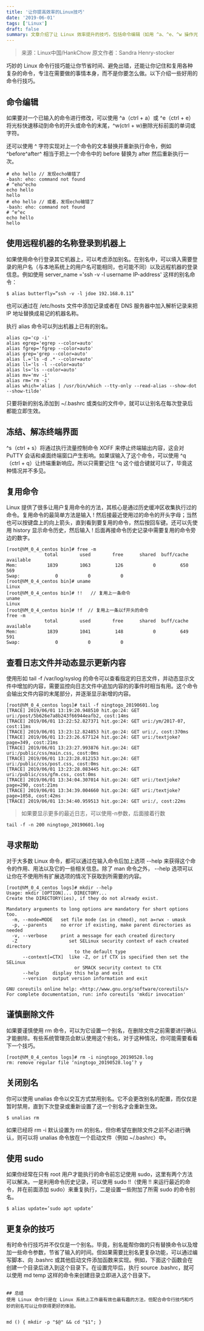 ```yaml
---
title: '让你提高效率的Linux技巧'
date: '2019-06-01'
tags: ['Linux']
draft: false
summary: 文章介绍了让 Linux 效率提升的技巧，包括命令编辑（如用 ^a、^e、^w 操作光标等）、使用别名登录远程机器、冻结解冻终端界面、复用命令（通过历史缓冲区等）、查看日志并动态显示更新、寻求帮助（加 --help 选项）、谨慎删除文件（设别名确认）、关闭别名、使用 sudo 及更复杂技巧（编写脚本或函数）等，配合这些可获更好体验。 
---
```


> 来源：Linux中国/HankChow
> 原文作者：Sandra Henry-stocker

巧妙的 Linux 命令行技巧能让你节省时间、避免出错，还能让你记住和复用各种复杂的命令，专注在需要做的事情本身，而不是你要怎么做。以下介绍一些好用的命令行技巧。

## 命令编辑
如果要对一个已输入的命令进行修改，可以使用 ^a（ctrl + a）或 ^e（ctrl + e）将光标快速移动到命令的开头或命令的末尾，^w(ctrl + w)删除光标前面的单词或字符。

还可以使用 ^ 字符实现对上一个命令的文本替换并重新执行命令，例如 ^before^after^ 相当于把上一个命令中的 before 替换为 after 然后重新执行一次。
```
# eho hello // 发现echo输错了
-bash: eho: command not found
# ^eho^echo
echo hello
hello
# eho hello // 或者，发现echo输错了
-bash: eho: command not found
# ^e^ec
echo hello
hello
```

## 使用远程机器的名称登录到机器上
如果使用命令行登录其它机器上，可以考虑添加别名。在别名中，可以填入需要登录的用户名（与本地系统上的用户名可能相同，也可能不同）以及远程机器的登录信息。例如使用 server_name ='ssh -v -l username IP-address' 这样的别名命令：
```
$ alias butterfly=”ssh -v -l jdoe 192.168.0.11”
```
也可以通过在 /etc/hosts 文件中添加记录或者在 DNS 服务器中加入解析记录来把 IP 地址替换成易记的机器名称。

执行 alias 命令可以列出机器上已有的别名。
```
alias cp='cp -i'
alias egrep='egrep --color=auto'
alias fgrep='fgrep --color=auto'
alias grep='grep --color=auto'
alias l.='ls -d .* --color=auto'
alias ll='ls -l --color=auto'
alias ls='ls --color=auto'
alias mv='mv -i'
alias rm='rm -i'
alias which='alias | /usr/bin/which --tty-only --read-alias --show-dot --show-tilde'
```
只要将新的别名添加到 ~/.bashrc 或类似的文件中，就可以让别名在每次登录后都能立即生效。

## 冻结、解冻终端界面
^s（ctrl + s）将通过执行流量控制命令 XOFF 来停止终端输出内容，这会对 PuTTY 会话和桌面终端窗口产生影响。如果误输入了这个命令，可以使用 ^q（ctrl + q）让终端重新响应。所以只需要记住 ^q 这个组合键就可以了，毕竟这种情况并不多见。

## 复用命令
Linux 提供了很多让用户复用命令的方法，其核心是通过历史缓冲区收集执行过的命令。复用命令的最简单方法是输入 ! 然后接最近使用过的命令的开头字母；当然也可以按键盘上的向上箭头，直到看到要复用的命令，然后按回车键。还可以先使用 history 显示命令历史，然后输入 ! 后面再接命令历史记录中需要复用的命令旁边的数字。
```
[root@VM_0_4_centos bin]# free -m
              total        used        free      shared  buff/cache   available
Mem:           1839        1063         126           0         650         569
Swap:             0           0           0
[root@VM_0_4_centos bin]# uname
Linux
[root@VM_0_4_centos bin]# !!   // 复用上一条命令
uname
Linux
[root@VM_0_4_centos bin]# !f  // 复用上一条以f开头的命令
free -m
              total        used        free      shared  buff/cache   available
Mem:           1839        1041         148           0         649         591
Swap:             0           0           0
```

## 查看日志文件并动态显示更新内容
使用形如 tail -f /var/log/syslog 的命令可以查看指定的日志文件，并动态显示文件中增加的内容，需要监控向日志文件中追加内容的的事件时相当有用。这个命令会输出文件内容的末尾部分，并逐渐显示新增的内容。
```
[root@VM_0_4_centos logs]# tail -f ningtogo_20190601.log
[TRACE] 2019/06/01 13:19:20.948510 hit.go:24: GET uri:/post/5b626e7a8b243f66944eafb2, cost:14ms
[TRACE] 2019/06/01 13:22:52.827371 hit.go:24: GET uri:/ym/2017-07, cost:11ms
[TRACE] 2019/06/01 13:23:12.824853 hit.go:24: GET uri:/, cost:370ms
[TRACE] 2019/06/01 13:23:26.677124 hit.go:24: GET uri:/textjoke?page=349, cost:21ms
[TRACE] 2019/06/01 13:23:27.993876 hit.go:24: GET uri:/public/css/main.css, cost:0ms
[TRACE] 2019/06/01 13:23:28.012153 hit.go:24: GET uri:/public/css/post.css, cost:0ms
[TRACE] 2019/06/01 13:23:28.083445 hit.go:24: GET uri:/public/css/gfm.css, cost:0ms
[TRACE] 2019/06/01 13:34:04.307014 hit.go:24: GET uri:/textjoke?page=290, cost:21ms
[TRACE] 2019/06/01 13:34:39.004660 hit.go:24: GET uri:/textjoke?page=1058, cost:42ms
[TRACE] 2019/06/01 13:34:40.959513 hit.go:24: GET uri:/, cost:22ms
```
> 如果要显示更多的最近日志，可以使用-n参数，后面接着行数
```
tail -f -n 200 ningtogo_20190601.log
```

## 寻求帮助
对于大多数 Linux 命令，都可以通过在输入命令后加上选项 --help 来获得这个命令的作用、用法以及它的一些相关信息。除了 man 命令之外， --help 选项可以让你在不使用所有扩展选项的情况下获取到所需要的内容。
```
[root@VM_0_4_centos logs]# mkdir --help
Usage: mkdir [OPTION]... DIRECTORY...
Create the DIRECTORY(ies), if they do not already exist.

Mandatory arguments to long options are mandatory for short options too.
  -m, --mode=MODE   set file mode (as in chmod), not a=rwx - umask
  -p, --parents     no error if existing, make parent directories as needed
  -v, --verbose     print a message for each created directory
  -Z                   set SELinux security context of each created directory
                         to the default type
      --context[=CTX]  like -Z, or if CTX is specified then set the SELinux
                         or SMACK security context to CTX
      --help     display this help and exit
      --version  output version information and exit

GNU coreutils online help: <http://www.gnu.org/software/coreutils/>
For complete documentation, run: info coreutils 'mkdir invocation'
```

## 谨慎删除文件
如果要谨慎使用 rm 命令，可以为它设置一个别名，在删除文件之前需要进行确认才能删除。有些系统管理员会默认使用这个别名，对于这种情况，你可能需要看看下一个技巧。
```
[root@VM_0_4_centos logs]# rm -i ningtogo_20190528.log
rm: remove regular file ‘ningtogo_20190528.log’? y
```

## 关闭别名
你可以使用 unalias 命令以交互方式禁用别名。它不会更改别名的配置，而仅仅是暂时禁用，直到下次登录或重新设置了这一个别名才会重新生效。
```
$ unalias rm
```
如果已经将 rm -i 默认设置为 rm 的别名，但你希望在删除文件之前不必进行确认，则可以将 unalias 命令放在一个启动文件（例如 ~/.bashrc）中。

## 使用 sudo

如果你经常在只有 root 用户才能执行的命令前忘记使用 sudo，这里有两个方法可以解决。一是利用命令历史记录，可以使用 sudo !!（使用 !! 来运行最近的命令，并在前面添加 sudo）来重复执行，二是设置一些附加了所需 sudo 的命令别名。
```
$ alias update=’sudo apt update’
```

## 更复杂的技巧
有时命令行技巧并不仅仅是一个别名。毕竟，别名能帮你做的只有替换命令以及增加一些命令参数，节省了输入的时间。但如果需要比别名更复杂功能，可以通过编写脚本、向 .bashrc 或其他启动文件添加函数来实现。例如，下面这个函数会在创建一个目录后进入到这个目录下。在设置完毕后，执行 source .bashrc，就可以使用 md temp 这样的命令来创建目录立即进入这个目录下。

```

## 总结
使用 Linux 命令行是在 Linux 系统上工作最有效也最有趣的方法，但配合命令行技巧和巧妙的别名可以让你获得更好的体验。


md () { mkdir -p "$@" && cd "$1"; }
```